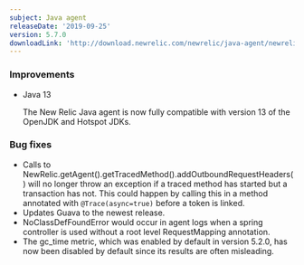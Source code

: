```yaml
---
subject: Java agent
releaseDate: '2019-09-25'
version: 5.7.0
downloadLink: 'http://download.newrelic.com/newrelic/java-agent/newrelic-agent/5.7.0/'
---
```


### Improvements

* Java 13

  The New Relic Java agent is now fully compatible with version 13 of the OpenJDK and Hotspot JDKs.

### Bug fixes

* Calls to NewRelic.getAgent().getTracedMethod().addOutboundRequestHeaders() will no longer throw an exception if a traced method has started but a transaction has not. This could happen by calling this in a method annotated with `@Trace(async=true)` before a token is linked.
* Updates Guava to the newest release.
* NoClassDefFoundError would occur in agent logs when a spring controller is used without a root level RequestMapping annotation.
* The gc_time metric, which was enabled by default in version 5.2.0, has now been disabled by default since its results are often misleading.
